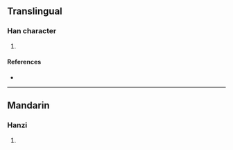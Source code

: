 {{character info/new}}
==Translingual==

===Han character===
{{Han char|rn=86|rad=火|as=12|sn=16|four=|canj=FASE|ids=⿰火最}}

# {{defn|Han|sort=火12}}

====References====
* {{Han ref|kx=0681.170|dkj=19376|hdz=32233.110|uh=71B6|ud=29110}}

----

==Mandarin==

===Hanzi===
{{cmn-hanzi|pin=[[cuàn]] ([[cuan4]])|wg=ts'uan<sup>4</sup>}}

# {{defn|lang=cmn|sort=火12}}